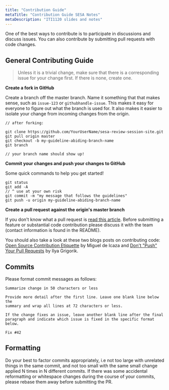 ```yaml
---
title: "Contribution Guide"
metaTitle: "Contribution Guide SESA Notes"
metaDescription: "ITI1120 slides and notes"
---
```


One of the best ways to contribute is to participate in discussions and discuss issues. 
You can also contribute by submitting pull requests with code changes.

## General Contributing Guide
> Unless it is a trivial change, make sure that there is a corresponding issue for your change first. 
If there is none, create one.

**Create a fork in GitHub**

Create a branch off the master branch. Name it something that that makes sense, such as ```issue-123``` or ```githubhandle-issue```. 
This makes it easy for everyone to figure out what the branch is used for. 
It also makes it easier to isolate your change from incoming changes from the origin.

```
// after forking: 

git clone https://github.com/YourUserName/sesa-review-session-site.git
git pull origin master
git checkout -b my-guideline-abiding-branch-name
git branch

// your branch name should show up!
```

**Commit your changes and push your changes to GitHub**

Some quick commands to help you get started!

```
git status
git add -A
// ^ use at your own risk
git commit -m "my message that follows the guidelines"
git push -u origin my-guideline-abiding-branch-name
```

**Create a pull request against the origin's master branch**

If you don't know what a pull request is [read this article](https://help.github.com/en/articles/creating-a-pull-request).
Before submitting a feature or substantial code contribution please discuss it with the team (contact information is found in the README). 

You should also take a look at these two blogs posts on contributing code: 
[Open Source Contribution Etiquette](https://tirania.org/blog/archive/2010/Dec-31.html) by Miguel de Icaza 
and [Don't "Push" Your Pull Requests](https://www.igvita.com/2011/12/19/dont-push-your-pull-requests/) by Ilya Grigorik.

## Commits
Please format commit messages as follows:

```
Summarize change in 50 characters or less

Provide more detail after the first line. Leave one blank line below the
summary and wrap all lines at 72 characters or less.

If the change fixes an issue, leave another blank line after the final
paragraph and indicate which issue is fixed in the specific format
below.

Fix #42
```

## Formatting
Do your best to factor commits appropriately, i.e not too large with unrelated things in the same commit, and not too small with the same small change applied N times in N different commits. 
If there was some accidental reformatting or whitespace changes during the course of your commits, please rebase them away before submitting the PR.
